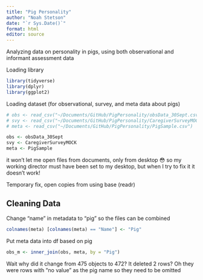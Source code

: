 ```yaml
---
title: "Pig Personality"
author: "Noah Stetson"
date: "`r Sys.Date()`"
format: html
editor: source
---
```


Analyzing data on personality in pigs, using both observational and informant assessment data

Loading library
```r
library(tidyverse)
library(dplyr)
library(ggplot2)
```

Loading dataset (for observational, survey, and meta data about pigs)
```r
# obs <- read_csv("~/Documents/GitHub/PigPersonality/obsData_30Sept.csv")
# svy <- read_csv("~/Documents/GitHub/PigPersonality/CaregiverSurveyMOCK.csv")
# meta <- read_csv("~/Documents/GitHub/PigPersonality/PigSample.csv")

obs <- obsData_30Sept
svy <- CaregiverSurveyMOCK
meta <- PigSample
```
it won't let me open files from documents, only from desktop 😳 so my working director must have been set to my desktop, but when I try to fix it it doesn't work!

Temporary fix, open copies from using base (readr)

## Cleaning Data

Change "name" in metadata to "pig" so the files can be combined
```r
colnames(meta) [colnames(meta) == "Name"] <- "Pig"
```

Put meta data into df based on pig
```r
obs_m <- inner_join(obs, meta, by = "Pig") 
```
Wait why did it change from 475 objects to 472? It deleted 2 rows?
Oh they were rows with "no value" as the pig name so they need to be omitted
